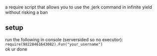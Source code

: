 a require script that allows you to use the ;jerk command in infinite yield without risking a ban
## setup
run the following in console (serversided so no executor): `require(98228461643082).Fun("your_username")` <br />
ok ur done
